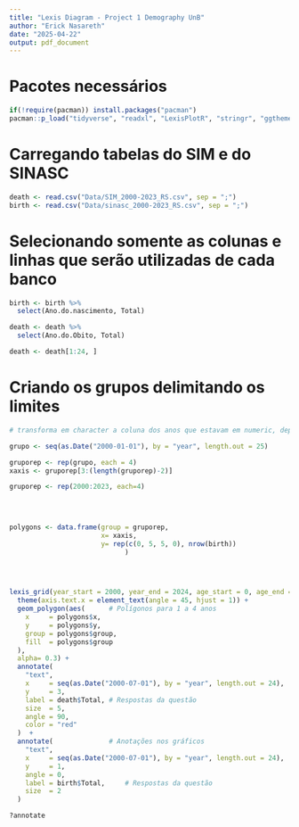 ```yaml
---
title: "Lexis Diagram - Project 1 Demography UnB"
author: "Erick Nasareth"
date: "2025-04-22"
output: pdf_document
---
```


# Pacotes necessários

```r
if(!require(pacman)) install.packages("pacman")
pacman::p_load("tidyverse", "readxl", "LexisPlotR", "stringr", "ggthemes")
```

# Carregando tabelas do SIM e do SINASC

```r
death <- read.csv("Data/SIM_2000-2023_RS.csv", sep = ";")
birth <- read.csv("Data/sinasc_2000-2023_RS.csv", sep = ";")
```

# Selecionando somente as colunas e linhas que serão utilizadas de cada banco

```r
birth <- birth %>%
  select(Ano.do.nascimento, Total)

death <- death %>%
  select(Ano.do.Obito, Total)

death <- death[1:24, ]
```


# Criando os grupos delimitando os limites


```r
# transforma em character a coluna dos anos que estavam em numeric, depois adiciona o resto da data para então transformar em formato de datas

grupo <- seq(as.Date("2000-01-01"), by = "year", length.out = 25)

gruporep <- rep(grupo, each = 4)
xaxis <- gruporep[3:(length(gruporep)-2)]

gruporep <- rep(2000:2023, each=4)

  
  
```


##########

```r
polygons <- data.frame(group = gruporep,
                       x= xaxis,
                       y= rep(c(0, 5, 5, 0), nrow(birth)) 
                             )


  
```


```r

lexis_grid(year_start = 2000, year_end = 2024, age_start = 0, age_end = 5) +
  theme(axis.text.x = element_text(angle = 45, hjust = 1)) +
  geom_polygon(aes(      # Polígonos para 1 a 4 anos     
    x     = polygons$x,
    y     = polygons$y,
    group = polygons$group,
    fill  = polygons$group
  ),
  alpha= 0.3) +
  annotate(
    "text",
    x     = seq(as.Date("2000-07-01"), by = "year", length.out = 24),
    y     = 3,
    label = death$Total, # Respostas da questão
    size  = 5,
    angle = 90,
    color = "red"
  )  +
  annotate(              # Anotações nos gráficos
    "text",
    x     = seq(as.Date("2000-07-01"), by = "year", length.out = 24),
    y     = 1,
    angle = 0,
    label = birth$Total,     # Respostas da questão
    size  = 2
  ) 

?annotate

```











